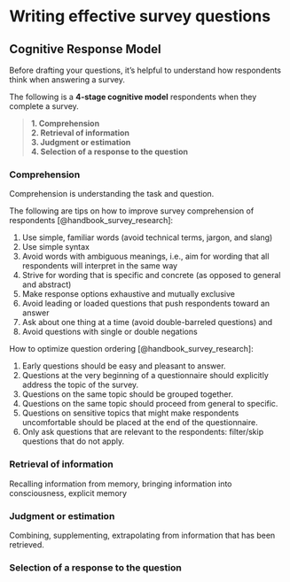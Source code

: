 # Writing effective survey questions

## Cognitive Response Model

Before drafting your questions, it's helpful to understand how respondents think when answering a survey.  

The following is a **4-stage cognitive model** respondents when they complete a survey.    

> **1. Comprehension**    
> **2. Retrieval of information**    
> **3. Judgment or estimation**    
> **4. Selection of a response to the question**    

### Comprehension  
Comprehension is understanding the task and question.  

The following are tips on how to improve survey comprehension of respondents [@handbook_survey_research]:  

1. Use simple, familiar words (avoid technical terms, jargon, and slang)  
2. Use simple syntax  
3. Avoid words with ambiguous meanings, i.e., aim for wording that all respondents will interpret in the same way    
4. Strive for wording that is specific and concrete (as opposed to general and abstract)  
5. Make response options exhaustive and mutually exclusive  
6. Avoid leading or loaded questions that push respondents toward an answer  
7. Ask about one thing at a time (avoid double-barreled questions) and  
8. Avoid questions with single or double negations 

How to optimize question ordering [@handbook_survey_research]:  

1. Early questions should be easy and pleasant to answer.    
2. Questions at the very beginning of a questionnaire should explicitly address the topic of the survey.    
3. Questions on the same topic should be grouped together.    
4. Questions on the same topic should proceed from general to specific.  
5. Questions on sensitive topics that might make respondents uncomfortable should be placed at the end of the questionnaire.  
6. Only ask questions that are relevant to the respondents: filter/skip questions that do not apply.    

### Retrieval of information  
Recalling information from memory, bringing information into consciousness, explicit memory

### Judgment or estimation  
Combining, supplementing, extrapolating from information that has been retrieved.  

### Selection of a response to the question